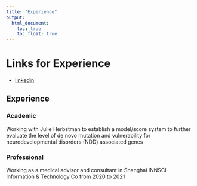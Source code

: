 ```yaml
---
title: "Experience"
output: 
  html_document:
    toc: true
    toc_float: true
---
```


# Links for Experience

* [linkedin](https://www.linkedin.com/in/yequesun/)


## Experience {.tabset}

### Academic

Working with Julie Herbstman to establish a model/score system to further evaluate the level of de novo mutation and vulnerability for neurodevelopmental disorders (NDD) associated genes

### Professional

Working as a medical advisor and consultant in Shanghai INNSCI Information & Technology Co from 2020 to 2021
